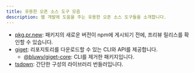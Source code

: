 ```yaml
---
title: 유용한 오픈 소스 도구 모음
description: 웹 개발에 도움을 주는 유용한 오픈 소스 도구들을 소개합니다.
---
```


- [pkg.pr.new](https://github.com/stackblitz-labs/pkg.pr.new): 패키지의 새로운 버전이 npm에 게시되기 전에, 프리뷰 릴리스를 확인할 수 있습니다.
- [giget](https://github.com/unjs/giget): 리포지토리를 다운로드할 수 있는 CLI와 API를 제공합니다.
  - [@bluwy/giget-core](https://github.com/bluwy/giget-core): CLI를 제거한 패키지입니다.
- [tsdown](https://github.com/rolldown/tsdown): 간단한 구성의 라이브러리 번들러입니다.
